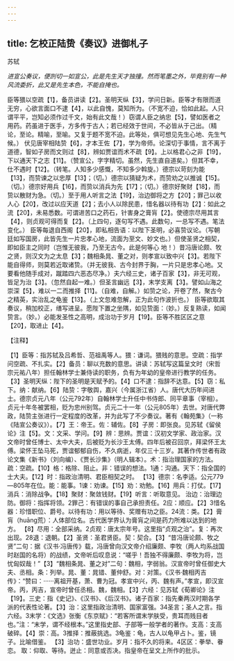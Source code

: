 ```yaml
---
---
---
```

title: 乞校正陆贽《奏议》进御札子
---



苏轼

*进宣公奏议，便剀切一如宣公，此是先生天才独撞。然而笔墨之外，毕竟别有一种风流委折，此又是先生本色，不能自掩也。*

臣等猥以空疏【1】，备员讲读【2】。圣明天纵【3】，学问日新。臣等才有限而道无穷，心欲言面口不逮【4】，以此自愧，莫知所为。（不宽不迫，恰如此起。人只谓平平，岂知必须作过千文，始有此文哉！）窃谓人臣之纳忠【5】，譬如医者之用药。药虽进于医手，方多传于古人；若已经效于世间，不必皆从于己出。（精论，至论。精喻，至喻。又复于题不宽不迫。此等处，俱可想见先生心地、先生气候。）
伏见唐宰相陆贽【6】，才本王佐【7】，学为帝师。论深切于事情，言不离于道德，智如子房而文则过【8】，辨如贾谊而术不疏【9】。上以格君心之非【19】，下以通天下之志【11】。（赞宣公，字字精切。虽然，先生直自道矣。）但其不幸，仕不遇时【12】。（转笔。人知多少感慨，不知多少斡旋。）德宗以苛刻为能【13】，而贽谏之以忠厚【13】；（切。）德宗以猜疑为术，而贽劝之以推诚【15】。（切。）德宗好用兵【16】，而贽以消兵为先【17】；（切。）德宗好聚财【18】，而贽以散财为急。（切。）至于用人听言之法【19】，治边御将之方【20】；罪己以收人心【20】，改过以应天道【2】；去小人以除民患，惜名器以待有功【2】：如此之流【20】，未易悉数。可谓进苦口之药石，针害身之膏肓【2】。使德宗尽用其言【4】，则贞观可得而复【2】。（上四句，逐句写不遇。此数句，一总写不遇。笔法变化。）
臣等每退自西阁【20】，即私相告语：以陛下圣明，必喜贽议论。（写朝廷如写国房，此皆先生一片忠孝心地，流面为至文、妙文也。）但使圣贤之相契，即如臣主之同时（岂惟无彼我，乃至无古今。此是何等心
地！）昔冯唐论颇、牧之贤，则汉文为之太息【3】；魏相条晁、董之对，则孝宣以致中兴【3】。若陛下能自得师，则莫若近取诸贽。（并无彼我、古今封界于胸，一片只是忠孝心地。又要看他随手成对，蹴踏四六恶态尽净。）夫六经三史，诸子百家【3】，非无可观，皆足为治【3】。（忽然自起一难。）但圣言幽远【3】，末学支离【3】。譬如山海之崇深【5】，难以一二而推择【11】。（自难，自解。）如贽之论，开卷了然，聚古今之精英，实治乱之龟鉴【13】。（上文忽难忽解，正为此句作波折也。）
臣等欲取其奏议，稍加校正，缮写进呈。愿陛下置之坐隅，如见贽面：（妙。）反复熟读，如闻贽言。（妙。）必能发圣性之高明，成治功于岁月【19】。臣等不胜区区之意【20】，取进止【4】。

【注释】

【1】臣等：指苏轼及吕希哲、范祖禹等人。猥：谦词。猥贱的意思。空疏：指学问空疏、不扎实。【2】备员：聊以充数的意思。讲读：苏轼写这篇呈文时（宋哲宗元祐八年）担任翰林学士兼侍读的职务，负有为年幼的皇帝进行教学的任务。【3】圣明天纵：陛下的圣明是天赋予的。【4】口不逮：指辞不达意。【5】窃：私下。纳：献纳。【6】陆贽：字敬舆，嘉兴（今属浙江省）人。唐代大历年间进士。德宗贞元八年（公元792年）自翰林学士升任中书侍郎、同平章事（宰相）。贞元十年冬被罢相，贬为忠州别驾。贞元二十一年（公元805年）去世。对唐代弊政，陆贽主张进行一定程度的改革，并为此写了不少奏议。著有《翰苑集》（一称《陆宣公奏议》）。【7】王：帝王。佐：辅佐。【8】子房：即张良。见苏轼《留侯论》注【5】。文：文采、学问。【9】辨：思辨。贾谊：汉初文学家、政治家。汉文帝时曾任博士、太中大夫，后被贬为长沙王太傅。四年后被召回京，拜梁怀王太傅。梁怀王坠马死，贾谊郁郁自伤，不久病逝，年仅三十三岁。其著作传世者有政论文集《新书》（刘向编）、《贾长沙集》（明人辑本）。术：指治理国家的方法。疏：空疏。【10】格：格除、阻止。非：错误的想法。1通：沟通。天下：指全国的士大夫。【12】时：指政治清明、君臣相契之时。
【13】德宗：名李适。公元779—805年在位。能：能事。1谏：劝谏。【15】劝：劝勉。【16】用兵：打仗。【17】消兵：消除战争。【18】聚财：聚敛钱财。【19】听言：听取意见。
治边：治理边防。御将：指挥将领。2罪己：有错误的事自己承担责任。2应：顺应。【2】3惜名器：珍惜职位、爵号。以待有功：用以等待、奖赠有功之臣。24流：类。【2】膏肓（huāng荒）：人体部位名。古代医学界认为膏肓之间是药力所难以达到的地方。
【8】尽用：全部采纳。2贞观：唐太宗年号。这里指“贞观之治”。复：再次出现。28退：退朝。【2】圣贤：圣君贤臣。契：契合。【3】“昔冯唐论颇、牧之贤”二句：据《汉书·冯唐传》载，冯唐曾向汉文帝介绍廉颇、李牧（两人均系战国时赵国的名将）的战绩，文帝听后叹息说：“嗟乎！吾独不得廉颇、李牧为将，岂忧匈奴哉！”【3】“魏相条晁、董之对”二句：魏相，字弱翁。汉宣帝时曾任御史大夫、丞相。条：列举。晁、董：晁错、董仲舒。对：对策。《汉书·魏相丙吉传》：“赞曰：······离祖开基，萧、曹为冠。孝宣中兴，丙、魏有声。”孝宣，即汉宣帝。丙，丙吉，宣帝时曾任丞相。魏，魏相。【3】六经：见苏轼《荀卿论》注【19】。三史：指《史记》、《汉书》、《后汉书》。诸子百家：指先秦两汉时期各学派的代表性论著。【3】治：这里指政治清明、国家富强。34圣言；圣人之言。指六经。3末学：《文选》张衡《东京赋》：“若客所谓末学肤受，贵耳而贱目者也。”注：“末学，谓不经根本。”这里指史部、子部等一般学者的著作。支高：支高破碎。【4】崇：高。3推择：推蔽挑选。3龟鉴：龟，古人以龟甲占卜。鉴，镜子。比喻借鉴。
【3】治功：盛世功业。岁月：指不久的将来。4区区：拳举、眷恋。
取：仰取、等待。迸止：同意或否决。指皇帝在呈文上所作的批示。